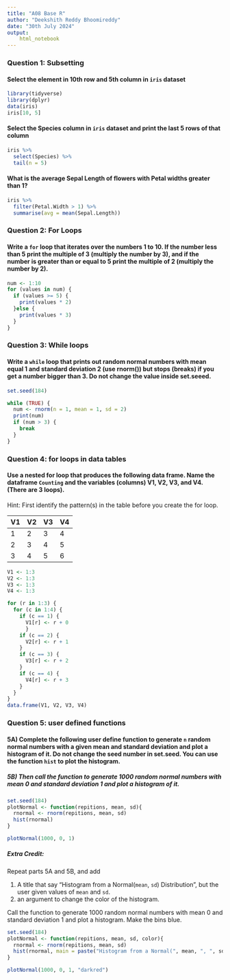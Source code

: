 ```yaml
---
title: "A08 Base R"
author: "Deekshith Reddy Bhoomireddy"
date: "30th July 2024"
output: 
    html_notebook
---
```


### Question 1: Subsetting

#### Select the element in 10th row and 5th column in `iris` dataset

```r
library(tidyverse)
library(dplyr)
data(iris)
iris[10, 5]

```


#### Select the Species column in `iris` dataset and print the last 5 rows of that column
```r
iris %>%
  select(Species) %>%
  tail(n = 5)
```


#### What is the average Sepal Length of flowers with Petal widths greater than 1? 

```r
iris %>%
  filter(Petal.Width > 1) %>%
  summarise(avg = mean(Sepal.Length))


```

### Question 2: For Loops

#### Write a `for` loop that iterates over the numbers 1 to 10. If the number less than 5 print the multiple of 3 (multiply the number by 3), and if the number is greater than or equal to 5 print the multiple of 2 (multiply the number by 2). 

```r
num <- 1:10
for (values in num) {
  if (values >= 5) {
    print(values * 2)
  }else {
    print(values * 3)
  }
}

```

### Question 3: While loops

#### Write a `while` loop that prints out random normal numbers with mean equal 1 and standard deviation 2 (use rnorm()) but stops (breaks) if you get a number bigger than 3. Do not change the value inside set.seeed.
```r
set.seed(184)

while (TRUE) {
  num <- rnorm(n = 1, mean = 1, sd = 2)
  print(num)
  if (num > 3) {
    break
  }
}

```

### Question 4: for loops in data tables

#### Use a nested for loop that produces the following data frame. Name the dataframe  `Counting` and the variables (columns)  V1, V2, V3, and V4.  (There are 3 loops). 

Hint: First identify the pattern(s) in the table before you create the for loop.

| V1 | V2 | V3 | V4 |  
|:-- |:-- |:-- |:-- |
| 1 | 2 | 3 | 4 |  
| 2 | 3 | 4 | 5 |  
| 3 | 4 | 5 | 6 |  

```r
V1 <- 1:3
V2 <- 1:3
V3 <- 1:3
V4 <- 1:3

for (r in 1:3) {
  for (c in 1:4) {
    if (c == 1) {
      V1[r] <- r + 0
      }
    if (c == 2) {
      V2[r] <- r + 1
    }
    if (c == 3) {
      V3[r] <- r + 2
    }
    if (c == 4) {
      V4[r] <- r + 3
    }
  }
}
data.frame(V1, V2, V3, V4)

```

### Question 5: user defined functions

#### 5A) Complete the following user define function to generate `n` random normal numbers with a given mean and standard deviation and plot a histogram of it. Do not change  the seed number in set.seed. You can use the function `hist` to plot the histogram.  

##### 5B) Then call the function to generate 1000 random normal numbers with mean 0 and standard deviation 1 and plot a histogram of it.

```r
set.seed(184)
plotNormal <- function(repitions, mean, sd){
  rnormal <- rnorm(repitions, mean, sd)
  hist(rnormal)
}

plotNormal(1000, 0, 1)

```

##### Extra Credit: 

Repeat parts 5A and 5B, and add 

1. A title that say "Histogram from a Normal(`mean`, `sd`) Distribution", but the user given values of `mean` and `sd`.
2. an argument to change the color of the histogram.  

Call the function to generate 1000 random normal numbers with mean 0 and standard deviation 1 and plot a histogram. Make the bins blue.

```r
set.seed(184)
plotNormal <- function(repitions, mean, sd, color){
  rnormal <- rnorm(repitions, mean, sd)
  hist(rnormal, main = paste("Histogram from a Normal(", mean, ", ", sd, ") Distribution"), col = color)
}

plotNormal(1000, 0, 1, "darkred")



```
